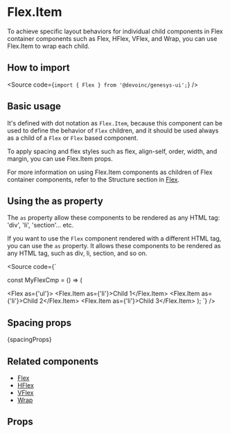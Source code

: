 

<Meta of={Stories} />

# Flex.Item

To achieve specific layout behaviors for individual child components in Flex
container components such as Flex, HFlex, VFlex, and Wrap, you can use Flex.Item
to wrap each child.

## How to import

<Source code={`import { Flex } from '@devoinc/genesys-ui';`} />

## Basic usage

It's defined with dot notation as `Flex.Item`, because this component can be used to
define the behavior of `Flex` children, and it should be used always as a child of a `Flex` or `Flex` based
component.

<Canvas of={Stories.Playground} />

To apply spacing and flex styles such as flex, align-self, order, width, and
margin, you can use Flex.Item props.

<Canvas of={FlexStories.Playground} />

For more information on using Flex.Item components
as children of Flex container components,
refer to the Structure section in [Flex](?path=/docs/components-core-layout-flex-docs--docs).

## Using the as property

The `as` property allow these components to be rendered as any HTML tag:
'div', 'li', 'section'... etc.

If you want to use the `Flex` component rendered with a different HTML tag, you
can use the `as` property.
It allows these components to be rendered as any HTML tag, such as div, li,
section, and so on.

<Source
  code={`

const MyFlexCmp = () => (

<Flex as={'ul'}>
  <Flex.Item as={'li'}>Child 1</Flex.Item>
  <Flex.Item as={'li'}>Child 2</Flex.Item>
  <Flex.Item as={'li'}>Child 3</Flex.Item>
</Flex>
); `} />

## Spacing props

<Markdown>{spacingProps}</Markdown>

## Related components

- [Flex](?path=/docs/components-core-layout-flex-flex--docs)
- [HFlex](?path=/docs/components-core-layout-flex-hflex--docs)
- [VFlex](?path=/docs/components-core-layout-flex-vflex--docs)
- [Wrap](?path=/docs/components-core-layout-flex-wrap--docs)

## Props

<ArgTypes of={Stories} />
